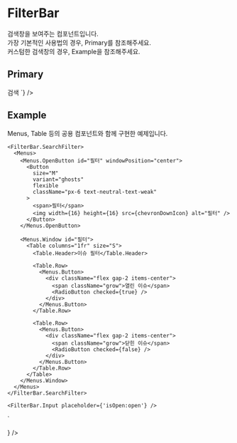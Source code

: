
<Meta of={FilterBarStories} title="component/FilterBar/Docs" />

# FilterBar

검색창을 보여주는 컴포넌트입니다. <br />
가장 기본적인 사용법의 경우, Primary를 참조해주세요. <br />
커스텀한 검색창의 경우, Example을 참조해주세요.

## Primary

<Canvas of={FilterBarStories.Primary} />
<Source
  code={`
<FilterBar>
    <FilterBar.SearchFilter>검색</FilterBar.SearchFilter>
    <FilterBar.Input />
</FilterBar>
    `}
/>

## Example

Menus, Table 등의 공용 컴포넌트와 함께 구현한 예제입니다.

<Canvas of={FilterBarStories.Example} />
<Source code={
    `
<FilterBar>

    <FilterBar.SearchFilter>
      <Menus>
        <Menus.OpenButton id="필터" windowPosition="center">
          <Button
            size="M"
            variant="ghosts"
            flexible
            className="px-6 text-neutral-text-weak"
          >
            <span>필터</span>
            <img width={16} height={16} src={chevronDownIcon} alt="필터" />
          </Button>
        </Menus.OpenButton>

        <Menus.Window id="필터">
          <Table columns="1fr" size="S">
            <Table.Header>이슈 필터</Table.Header>

            <Table.Row>
              <Menus.Button>
                <div className="flex gap-2 items-center">
                  <span className="grow">열린 이슈</span>
                  <RadioButton checked={true} />
                </div>
              </Menus.Button>
            </Table.Row>

            <Table.Row>
              <Menus.Button>
                <div className="flex gap-2 items-center">
                  <span className="grow">닫힌 이슈</span>
                  <RadioButton checked={false} />
                </div>
              </Menus.Button>
            </Table.Row>
          </Table>
        </Menus.Window>
      </Menus>
    </FilterBar.SearchFilter>

    <FilterBar.Input placeholder={'isOpen:open'} />

</FilterBar>
    `

} />
